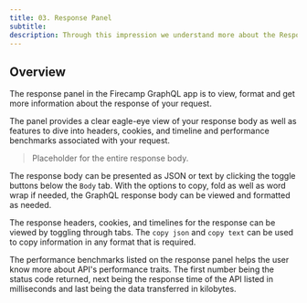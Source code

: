 ```yaml
---
title: 03. Response Panel
subtitle:
description: Through this impression we understand more about the Response Panel in the GraphQL app of Firecamp
---
```


## Overview

The response panel in the Firecamp GraphQL app is to view, format and get more information about the response of your request.

The panel provides a clear eagle-eye view of your response body as well as features to dive into headers, cookies, and timeline and performance benchmarks associated with your request.

> Placeholder for the entire response body.

The response body can be presented as JSON or text by clicking the toggle buttons below the `Body` tab. With the options to copy, fold as well as word wrap if needed, the GraphQL response body can be viewed and formatted as needed.

The response headers, cookies, and timelines for the response can be viewed by toggling through tabs. The `copy json` and `copy text` can be used to copy information in any format that is required.

The performance benchmarks listed on the response panel helps the user know more about API's performance traits. The first number being the status code returned, next being the response time of the API listed in milliseconds and last being the data transferred in kilobytes.
